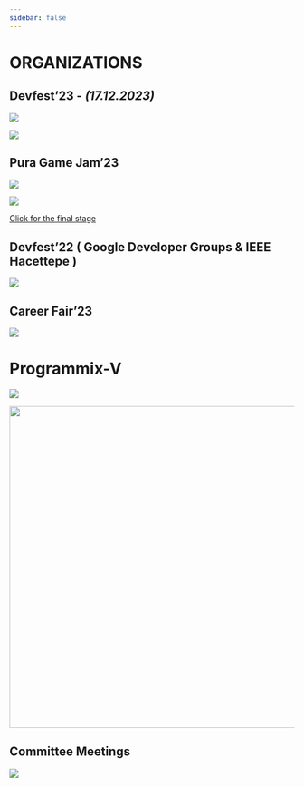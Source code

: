 ```yaml
---
sidebar: false
---
```


# ORGANIZATIONS

## Devfest'23 - ***(17.12.2023)***

![](images/Beige & Black Trendy Minimalist Aesthetic Fashion Moodboard Photo Collage Your Story-01.gif)

![](images/Beige & Black Trendy Minimalist Aesthetic Fashion Moodboard Photo Collage Your Story (2)-01.gif)

## Pura Game Jam'23

![](images/GameJam.jpg){fig-align="center"}

![](images/Black%20Collage%20Back%20to%20School%20Photo%20Collage.png){fig-align="center"}

[Click for the final stage](https://www.youtube.com/watch?v=e_5Iy9uJ4Iw)

## Devfest'22 ( Google Developer Groups & IEEE Hacettepe )

![](images/Devfest.jpg){fig-align="center"}

## Career Fair'23

![](images/Seyahat%20Kolaj.jpg){fig-align="center"}

# Programmix-V

![](images/Black%20Collage%20Back%20to%20School%20Photo%20Collage.jpg){fig-align="center"}

![](images/p51.jpg){fig-align="center" width="568"}

## Committee Meetings

![](images/CSTOPLANTI2.jpg){fig-align="center"}
